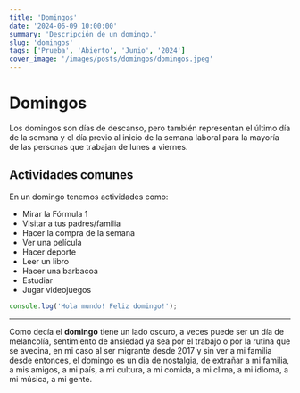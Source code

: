 ```yaml
---
title: 'Domingos'
date: '2024-06-09 10:00:00'
summary: 'Descripción de un domingo.'
slug: 'domingos'
tags: ['Prueba', 'Abierto', 'Junio', '2024']
cover_image: '/images/posts/domingos/domingos.jpeg'
---
```


# Domingos

Los domingos son días de descanso, pero también representan el último día de la semana y el día previo al inicio de la semana laboral para la mayoría de las personas que trabajan de lunes a viernes.

## Actividades comunes

En un domingo tenemos actividades como:

- Mirar la Fórmula 1
- Visitar a tus padres/familia
- Hacer la compra de la semana
- Ver una película
- Hacer deporte
- Leer un libro
- Hacer una barbacoa
- Estudiar
- Jugar videojuegos

```javascript
console.log('Hola mundo! Feliz domingo!');
```

---

Como decía el **domingo** tiene un lado oscuro, a veces puede ser un día de melancolía, sentimiento de ansiedad ya sea por el trabajo o por la rutina que se avecina, en mi caso al ser migrante desde 2017 y sin ver a mi familia desde entonces, el domingo es un dia de nostalgia, de extrañar a mi familia, a mis amigos, a mi país, a mi cultura, a mi comida, a mi clima, a mi idioma, a mi música, a mi gente.
